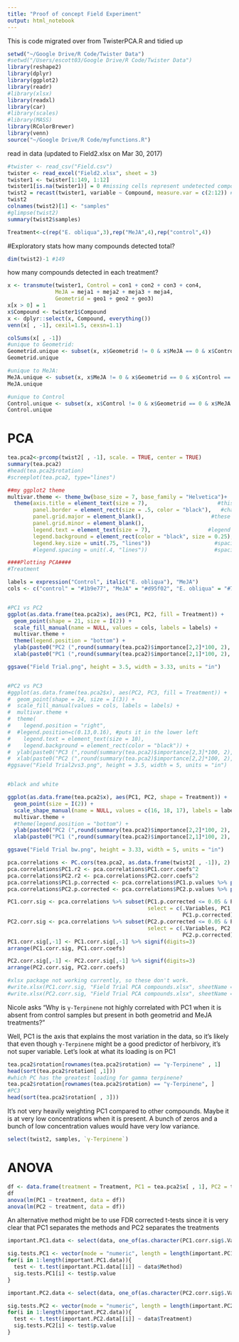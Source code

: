 ```yaml
---
title: "Proof of concept Field Experiment"
output: html_notebook
---
```


This is code migrated over from TwisterPCA.R and tidied up
```r
setwd("~/Google Drive/R Code/Twister Data")
#setwd("/Users/escott03/Google Drive/R Code/Twister Data")
library(reshape2)
library(dplyr)
library(ggplot2)
library(readr)
#library(xlsx)
library(readxl)
library(car)
#library(scales)
#library(MASS)
library(RColorBrewer)
library(venn)
source("~/Google Drive/R Code/myfunctions.R")
```

read in data (updated to Field2.xlsx on Mar 30, 2017)
```r
#twister <- read_csv("Field.csv")
twister <- read_excel("Field2.xlsx", sheet = 3)
twister1 <- twister[1:149, 1:12]
twister1[is.na(twister1)] = 0 #missing cells represent undetected compounds
twist2 = recast(twister1, variable ~ Compound, measure.var = c(2:12)) #this transposes the data so each column is a compound, but it re-orders the columns, which I don't like.
twist2
colnames(twist2)[1] <- "samples"
#glimpse(twist2)
summary(twist2$samples)

Treatment<-c(rep("E. obliqua",3),rep("MeJA",4),rep("control",4))
```
#Exploratory stats
how many compounds detected total?

```r
dim(twist2)-1 #149
```
how many compounds detected in each treatment?

```r
x <- transmute(twister1, Control = con1 + con2 + con3 + con4,
               MeJA = meja1 + meja2 + meja3 + meja4,
               Geometrid = geo1 + geo2 + geo3)
x[x > 0] = 1
x$Compound <- twister1$Compound
x <- dplyr::select(x, Compound, everything())
venn(x[ , -1], cexil=1.5, cexsn=1.1)

colSums(x[ , -1])
#unique to Geometrid: 
Geometrid.unique <- subset(x, x$Geometrid != 0 & x$MeJA == 0 & x$Control == 0)
Geometrid.unique

#unique to MeJA:
MeJA.unique <- subset(x, x$MeJA != 0 & x$Geometrid == 0 & x$Control == 0)
MeJA.unique

#unique to Control
Control.unique <- subset(x, x$Control != 0 & x$Geometrid == 0 & x$MeJA == 0)
Control.unique
```
# PCA
```r
tea.pca2<-prcomp(twist2[ , -1], scale. = TRUE, center = TRUE)
summary(tea.pca2)
#head(tea.pca2$rotation)
#screeplot(tea.pca2, type="lines")
```

```r
##my ggplot2 theme
multivar.theme <- theme_bw(base_size = 7, base_family = "Helvetica")+  #this changes the default text size and font
  theme(axis.title = element_text(size = 7),                      #this sets a different font size for the axis labels
        panel.border = element_rect(size = .5, color = "black"),   #change size= here to change border size
        panel.grid.major = element_blank(),                     #these two lines make the grid lines go away
        panel.grid.minor = element_blank(),
        legend.text = element_text(size = 7),                  #legend font size
        legend.background = element_rect(color = "black", size = 0.25),
        legend.key.size = unit(.75, "lines"))                    #spacing between text
        #legend.spacing = unit(.4, "lines"))                     #spacing between legends if > 1

```

```r
####Plotting PCA####
#Treatment

labels = expression("Control", italic("E. obliqua"), "MeJA")
cols <- c("control" = "#1b9e77", "MeJA" = "#d95f02", "E. obliqua" = "#7570b3")


#PC1 vs PC2
ggplot(as.data.frame(tea.pca2$x), aes(PC1, PC2, fill = Treatment)) + 
  geom_point(shape = 21, size = I(2)) + 
  scale_fill_manual(name = NULL, values = cols, labels = labels) +
  multivar.theme + 
  theme(legend.position = "bottom") +
  ylab(paste0("PC2 (",round(summary(tea.pca2)$importance[2,2]*100, 2), "%)")) + 
  xlab(paste0("PC1 (",round(summary(tea.pca2)$importance[2,1]*100, 2), "%)"))

ggsave("Field Trial.png", height = 3.5, width = 3.33, units = "in")


#PC2 vs PC3
#ggplot(as.data.frame(tea.pca2$x), aes(PC2, PC3, fill = Treatment)) + 
#  geom_point(shape = 24, size = I(3)) + 
#  scale_fill_manual(values = cols, labels = labels) +
#  multivar.theme + 
#  theme(
#    legend.position = "right",
#  #legend.position=c(0.13,0.16), #puts it in the lower left
#    legend.text = element_text(size = 10),
#    legend.background = element_rect(color = "black")) +
#  ylab(paste0("PC3 (",round(summary(tea.pca2)$importance[2,3]*100, 2), "%)")) + 
#  xlab(paste0("PC2 (",round(summary(tea.pca2)$importance[2,2]*100, 2), "%)"))
#ggsave("Field Trial2vs3.png", height = 3.5, width = 5, units = "in")


#black and white

ggplot(as.data.frame(tea.pca2$x), aes(PC1, PC2, shape = Treatment)) + 
  geom_point(size = I(2)) + 
  scale_shape_manual(name = NULL, values = c(16, 18, 17), labels = labels) +
  multivar.theme + 
  #theme(legend.position = "bottom") +
  ylab(paste0("PC2 (",round(summary(tea.pca2)$importance[2,2]*100, 2), "%)")) + 
  xlab(paste0("PC1 (",round(summary(tea.pca2)$importance[2,1]*100, 2), "%)"))

ggsave("Field Trial bw.png", height = 3.33, width = 5, units = "in")


```

```r
pca.correlations <- PC.cors(tea.pca2, as.data.frame(twist2[ , -1]), 2)
pca.correlations$PC1.r2 <- pca.correlations$PC1.corr.coefs^2
pca.correlations$PC2.r2 <- pca.correlations$PC2.corr.coefs^2
pca.correlations$PC1.p.corrected <- pca.correlations$PC1.p.values %>% p.adjust(method="fdr")
pca.correlations$PC2.p.corrected <- pca.correlations$PC2.p.values %>% p.adjust(method="fdr")

PC1.corr.sig <- pca.correlations %>% subset(PC1.p.corrected <= 0.05 & PC1.r2 >= 0.7, 
                                            select = c(.Variables, PC1.corr.coefs, PC1.r2,
                                                       PC1.p.corrected))
PC2.corr.sig <- pca.correlations %>% subset(PC2.p.corrected <= 0.05 & PC2.r2 >= 0.7,
                                            select = c(.Variables, PC2.corr.coefs, PC2.r2,
                                                       PC2.p.corrected))
PC1.corr.sig[,-1] <- PC1.corr.sig[,-1] %>% signif(digits=3)
arrange(PC1.corr.sig, PC1.corr.coefs)

PC2.corr.sig[,-1] <- PC2.corr.sig[,-1] %>% signif(digits=3)
arrange(PC2.corr.sig, PC2.corr.coefs)

#xlsx package not working currently, so these don't work.
#write.xlsx(PC1.corr.sig, "Field Trial PCA compounds.xlsx", sheetName = "PC1", col.names = TRUE, row.names = FALSE)
#write.xlsx(PC2.corr.sig, "Field Trial PCA compounds.xlsx", sheetName = "PC2", col.names = TRUE, row.names = FALSE, append = TRUE)
```

Nicole asks "Why is `γ-Terpinene` not highly correlated with PC1 when it is absent from control samples but present in both geometrid and MeJA treatments?"

Well, PC1 is the axis that explains the most variation in the data, so it's likely that even though `γ-Terpinene` might be a good predictor of herbivory, it's not super variable. Let's look at what its loading is on PC1

```r
tea.pca2$rotation[rownames(tea.pca2$rotation) == "γ-Terpinene" , 1]
head(sort(tea.pca2$rotation[ ,1]))
#which PC has the greatest loading for gamma terpinene?
tea.pca2$rotation[rownames(tea.pca2$rotation) == "γ-Terpinene", ]
#PC3
head(sort(tea.pca2$rotation[ , 3]))
```
It's not very heavily weighting PC1 compared to other compounds.  Maybe it is at very low concentrations when it is present.  A bunch of zeros and a bunch of low concentration values would have very low variance.

```r
select(twist2, samples, `γ-Terpinene`)
```

# ANOVA

```r
df <- data.frame(treatment = Treatment, PC1 = tea.pca2$x[ , 1], PC2 = tea.pca2$x[ , 2])
df
anova(lm(PC1 ~ treatment, data = df))
anova(lm(PC2 ~ treatment, data = df))
```




An alternative method might be to use FDR corrected t-tests since it is very clear that PC1 separates the methods and PC2 separates the treatments

```r

important.PC1.data <- select(data, one_of(as.character(PC1.corr.sig$.Variables)))

sig.tests.PC1 <- vector(mode = "numeric", length = length(important.PC1.data))
for(i in 1:length(important.PC1.data)){
  test <- t.test(important.PC1.data[[i]] ~ data$Method)
  sig.tests.PC1[i] <- test$p.value
}

important.PC2.data <- select(data, one_of(as.character(PC2.corr.sig$.Variables)))

sig.tests.PC2 <- vector(mode = "numeric", length = length(important.PC2.data))
for(i in 1:length(important.PC2.data)){
  test <- t.test(important.PC2.data[[i]] ~ data$Treatment)
  sig.tests.PC2[i] <- test$p.value
}
```
